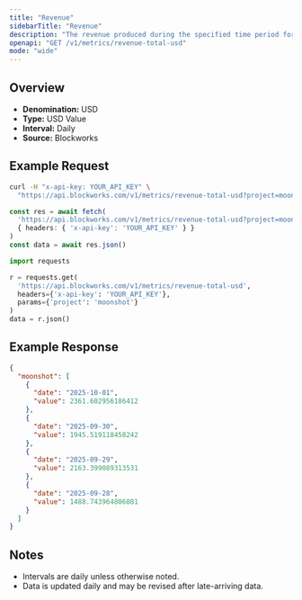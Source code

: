 ```yaml
---
title: "Revenue"
sidebarTitle: "Revenue"
description: "The revenue produced during the specified time period for given project."
openapi: "GET /v1/metrics/revenue-total-usd"
mode: "wide"
---
```


## Overview

- **Denomination:** USD
- **Type:** USD Value
- **Interval:** Daily
- **Source:** Blockworks

## Example Request

<CodeGroup>

```bash cURL
curl -H "x-api-key: YOUR_API_KEY" \
  "https://api.blockworks.com/v1/metrics/revenue-total-usd?project=moonshot"
```

```typescript TypeScript
const res = await fetch(
  'https://api.blockworks.com/v1/metrics/revenue-total-usd?project=moonshot',
  { headers: { 'x-api-key': 'YOUR_API_KEY' } }
)
const data = await res.json()
```

```python Python
import requests

r = requests.get(
  'https://api.blockworks.com/v1/metrics/revenue-total-usd',
  headers={'x-api-key': 'YOUR_API_KEY'},
  params={'project': 'moonshot'}
)
data = r.json()
```

</CodeGroup>

## Example Response

```json
{
  "moonshot": [
    {
      "date": "2025-10-01",
      "value": 2361.602956186412
    },
    {
      "date": "2025-09-30",
      "value": 1945.519118458242
    },
    {
      "date": "2025-09-29",
      "value": 2163.399089313531
    },
    {
      "date": "2025-09-28",
      "value": 1488.743964806081
    }
  ]
}
```

## Notes
- Intervals are daily unless otherwise noted.
- Data is updated daily and may be revised after late-arriving data.